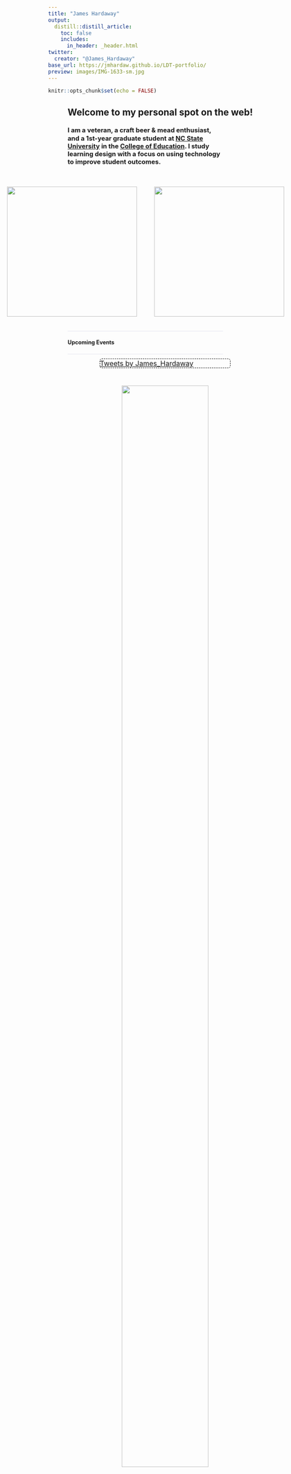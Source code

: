 ```yaml
---
title: "James Hardaway"
output:
  distill::distill_article:
    toc: false
    includes: 
      in_header: _header.html
twitter:
  creator: "@James_Hardaway"
base_url: https://jmhardaw.github.io/LDT-portfolio/
preview: images/IMG-1633-sm.jpg
---
```


```r
knitr::opts_chunk$set(echo = FALSE)
```

```{=html}
<style>

d-title {
  display: none!important;
}
.article-header {
  padding-top: 24px;
}
.article-banner {
  width: auto;
  height: auto;
  border: 0;
}
img[src="images/banner.png"] {
  border: 0;
  padding: 0;
  width: 100%;
  margin: 50px 25px 0px 0px;
}
.twitter-border {
 border: 1px dashed black;
 width: 300px;
 position : relative;
 border-radius: 5px;
 margin: 0 auto;
}
.twitter-border::before {
 content: "\f099";
 font-family: "Font Awesome 5 Brands";
 font-weight: 900; 
 font-size: 1.5rem;
 position: absolute;
 top: -15px;
 left: -15px;
}
.twitter-border > p {
  margin-block-start: 0em;
  margin-block-end: 0em;
  margin-bottom: 0em;
}
.home-with-sidebar {
  padding-left: 45px;
  padding-right: 10px;
}
@media (min-width: 1024px) {
  .home-with-sidebar .home-main {
    float: left;
    width: 60%;
  }
}
.home-main {
  margin-top: 10px;
  margin-bottom: 10px;
}
@media (min-width: 1024px) {
  .home-with-sidebar .home-sidebar {
    float: right;
    width: 30%;
    margin-top: 10px;
    padding-top: 24px;
    padding-bottom: 24px;
  }
}
.home-sidebar {
  font-size: 16px;
}
.news-container {
  width: 80%;
}
.news-item {
  line-height: 1.45em;
  border-bottom: 1px solid #e3e4F0;
  margin-top: 0px;
  margin-bottom: 0px;
  font-size: 0.9em;
}
.img-item{
	width: 300px;
	padding: 20px
}
.img-container{
	display: flex;
	justify-content: center;
}
</style>
```
::: {.home-with-sidebar .l-screen-inset}
::: home-main
## Welcome to my personal spot on the web!

::: news-container
::: news-item
### I am a veteran, a craft beer & mead enthusiast, and a 1st-year graduate student at [NC State University](https://www.ncsu.edu/) in the [College of Education](https://ced.ncsu.edu/). I study learning design with a focus on using technology to improve student outcomes.

::: img-container
<a href="https://jmhardaw.github.io/LDT-portfolio/courses.html"><img src="images/portfolio-button.png" class="img-item"></a>

<a href="https://www.youtube.com/channel/UCbV8EkbZG-dj4-APd-NuFVg"><img src="images/youtube.png" class="img-item"></a>
:::
:::

::: news-item
#### Upcoming Events
:::
:::
:::

::: home-sidebar
::: twitter-border
<a class="twitter-timeline" data-height="600" data-width="300"  href="https://twitter.com/James_Hardaway?ref_src=twsrc%5Etfw">Tweets by James_Hardaway</a>
:::

```{=html}
<script async src="https://platform.twitter.com/widgets.js" charset="utf-8"></script>
```
<center>

<a href="https://studentveterans.org/about/"><img src="images/sva-logo.png" width="80%" style="max-width:250px; padding-top:24px;"/></a>

</center>
:::
:::
